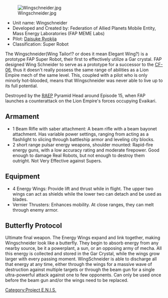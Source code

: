 [[File:Wingschneider.jpg|thumb|right]]
* Unit name: Wingschneider 
* Developed and Created by: Federation of Allied Planets Mobile Entity, Mass Energy Laboratories (FAP MEME Labs)
* Pilot: [[Daisuke Ryokija]]
* Classification: Super Robot 

The Wingschneider(Wing Tailor!? or does it mean Elegant Wing?) is a prototype FAP Super Robot, their first to effectively utilize a Gar crystal. FAP designed Wing Schneider to serve as a prototype for a successor to the [[CF-06]], thus it doesn't really possess the same range of abilities as a Lion Empire mech of the same level. This, coupled with a pilot who is only minorly hot-blooded, means that Wingschneider was never able to live up to its full potential.

Destroyed by the [[RAEP]] Pyramid Head around Episode 15, when FAP launches a counterattack on the Lion Empire's forces occupying Evaikari.

== Armament ==
* 1 Beam Rifle with saber attachment: A beam rifle with  a beam bayonet attachment. Has variable power settings, ranging from acting as a flashlight to slicing through battleship armor and leveling city blocks. 
* 2 short range pulsar energy weapons, shoulder mounted: Rapid-fire energy guns, with a low accuracy rating and moderate firepower. Good enough to damage Real Robots, but not enough to destroy them outright. Not Very Effective against Supers.

== Equipment ==
* 4 Energy Wings: Provide lift and thrust while in flight. The upper two wings can act as shields while the lower two can detach and be used as blades.
* Vernier Thrusters: Enhances mobility. At close ranges, they can melt through enemy armor.

== Butterfly Protocol ==
Ultimate final weapon. The Energy Wings expand and link together, making Wingschneider look like a butterfly. They begin to absorb energy from any nearby source, be it a powerplant, a sun, or an opposing army of mecha. All this energy is collected and stored in the Gar Crystal, while the wings grow larger with every passing moment. WingSchneider is able to discharge all that energy at any time, either through the wings for a massive wave of destruction against multiple targets or through the beam gun for a single ultra-powerful attack against one to few opponents. Can only be used once before the beam gun and/or the wings need to be replaced.
{{PENISMecha}}
[[Category:Project E.N.I.S.]]